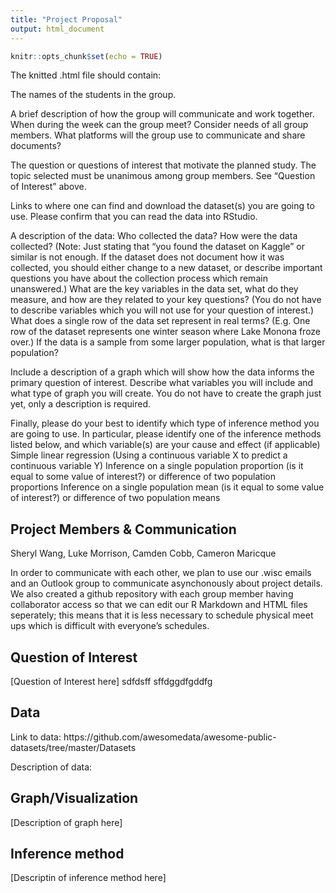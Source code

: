 ---
title: "Project Proposal"
output: html_document
---

```{r setup, include=FALSE}
knitr::opts_chunk$set(echo = TRUE)
```
The knitted .html file should contain:

The names of the students in the group.

A brief description of how the group will communicate and work together.
When during the week can the group meet? Consider needs of all group members.
What platforms will the group use to communicate and share documents?

The question or questions of interest that motivate the planned study.
The topic selected must be unanimous among group members.
See "Question of Interest" above.

Links to where one can find and download the dataset(s) you are going to use. Please confirm that you can read the data into RStudio. 

A description of the data:
Who collected the data? 
How were the data collected? (Note: Just stating that "you found the dataset on Kaggle" or similar is not enough. If the dataset does not document how it was collected, you should either change to a new dataset, or describe important questions you have about the collection process which remain unanswered.) 
What are the key variables in the data set, what do they measure, and how are they related to your key questions? (You do not have to describe variables which you will not use for your question of interest.)
What does a single row of the data set represent in real terms? (E.g. One row of the dataset represents one winter season where Lake Monona froze over.)
If the data is a sample from some larger population, what is that larger population?
 

Include a description of a graph which will show how the data informs the primary question of interest.
Describe what variables you will include and what type of graph you will create.
You do not have to create the graph just yet, only a description is required.
 

Finally, please do your best to identify which type of inference method you are going to use. In particular, please identify one of the inference methods listed below, and which variable(s) are your cause and effect (if applicable)
Simple linear regression (Using a continuous variable X to predict a continuous variable Y)
Inference on a single population proportion (is it equal to some value of interest?) or difference of two population proportions
Inference on a single population mean (is it equal to some value of interest?) or difference of two population means 

## Project Members & Communication
Sheryl Wang, Luke Morrison, Camden Cobb, Cameron Maricque

In order to communicate with each other, we plan to use our .wisc emails and an Outlook group to communicate asynchonously about project details. 
We also created a github repository with each group member having collaborator access so that we can edit our R Markdown and HTML files seperately;
this means that it is less necessary to schedule physical meet ups which is difficult with everyone's schedules. 

## Question of Interest
[Question of Interest here] sdfdsff sffdggdfgddfg 

## Data
Link to data: https://github.com/awesomedata/awesome-public-datasets/tree/master/Datasets

Description of data:

## Graph/Visualization
[Description of graph here]

## Inference method
[Descriptin of inference method here]
